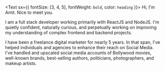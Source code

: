 <Text sx={{ fontSize: [3, 4, 5], fontWeight: `bold`, color: `heading` }}>
  Hi, I'm Amit. Nice to meet you.
</Text>

I am a full stack developer working primarily with ReactJS and NodeJS. I'm quietly confident, naturally curious, and perpetually working on 
improving my understanding of complex frontend and backend projects.

I have been a freelance digital marketer for nearly 5 years. In that span, I've helped individuals and agencies to enhance their reach on Social Media. 
I've handled and upscaled social media accounts of Bollywood movies, well-known brands, best-selling authors, politicians, photographers, and makeup artists.